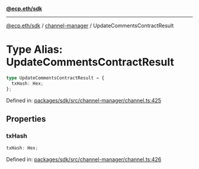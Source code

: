 [**@ecp.eth/sdk**](../../index.mdx)

***

[@ecp.eth/sdk](/sdk-reference/index.mdx) / [channel-manager](/sdk-reference/channel-manager/index.mdx) / UpdateCommentsContractResult

# Type Alias: UpdateCommentsContractResult

```ts
type UpdateCommentsContractResult = {
  txHash: Hex;
};
```

Defined in: [packages/sdk/src/channel-manager/channel.ts:425](https://github.com/ecp-eth/comments-monorepo/blob/main/packages/sdk/src/channel-manager/channel.ts#L425)

## Properties

### txHash

```ts
txHash: Hex;
```

Defined in: [packages/sdk/src/channel-manager/channel.ts:426](https://github.com/ecp-eth/comments-monorepo/blob/main/packages/sdk/src/channel-manager/channel.ts#L426)
